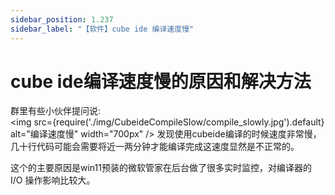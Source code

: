 ```yaml
---
sidebar_position: 1.237
sidebar_label: "【软件】cube ide 编译速度慢"
---
```


# cube ide编译速度慢的原因和解决方法

群里有些小伙伴提问说:  
<img src={require('./img/CubeideCompileSlow/compile_slowly.jpg').default} alt="编译速度慢" width="700px" />
发现使用cubeide编译的时候速度非常慢，几十行代码可能会需要将近一两分钟才能编译完成这速度显然是不正常的。 

这个的主要原因是win11预装的微软管家在后台做了很多实时监控，对编译器的 I/O 操作影响比较大。


